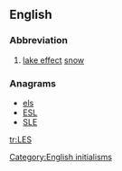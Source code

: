 {{also|Les|les|lës|leş|leš}}
==English==

===Abbreviation===
{{en-abbr}}

# [[lake effect]] [[snow]]

===Anagrams===
* [[els#English|els]] 
* [[ESL#English|ESL]]
* [[SLE#English|SLE]]


[[Category:English initialisms]]

[[tr:LES]]